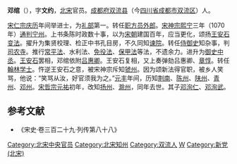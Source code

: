 '''邓绾'''（{{bd|1028年||1086年||catIdx=D}}），字'''文约'''，[[北宋|北宋]]官员。[[成都府|成都府]][[双流县|双流县]]（今[[四川省|四川省]][[成都市|成都市]][[双流区|双流区]]）人。

[[宋仁宗|宋仁宗]][[庆历|庆历]]年间举进士，为[[礼部|礼部]]第一。转任[[职方员外郎|职方员外郎]]。[[宋神宗|宋神宗]][[熙宁|熙宁]]三年（1070年）[[通判|通判]][[宁州|宁州]]。上书条陈时政数十事，以为[[宋朝|宋朝]]建国百年，应当更化，颂扬[[王安石变法|王安石变法]]。擢升为集贤校理、检正中书孔目房，不久同知[[谏院|谏院]]。转任[[侍御史|侍御史]]知杂事，判[[司农寺|司农寺]]。推行[[常平法|常平法]]、水利法、[[免役法|免役法]]、[[保甲法|保甲法]]等法，不遗余力。进升为[[御史中丞|御史中丞]]。[[王安石|王安石]]罢相，邓绾依附[[吕惠卿|吕惠卿]]。王安石复相，又上奏弹劾吕惠卿、[[章惇|章惇]]。转任[[翰林学士|翰林学士]]。忤逆王安石之意，被宋神宗斥知[[虢州|虢州]]。因为颂新法得官职，被乡人笑骂，他说：“笑骂从汝，好官须我为之。”[[元丰_(北宋)|元丰]]年间，历知[[荆南|荆南]]、[[陈州|陈州]]、[[陕州|陕州]]、[[青州|青州]]、[[邓州|邓州]]。[[宋哲宗|宋哲宗]][[元祐|元祐]]初年，改知[[扬州|扬州]]、[[滁州|滁州]]，同年去世。其子[[邓洵仁|邓洵仁]]、[[邓洵武|邓洵武]]。

==参考文献==
*《宋史·卷三百二十九·列传第八十八》
{{DEFAULTSORT:D}}
[[Category:北宋中央官员|Category:北宋中央官员]]
[[Category:北宋知州|Category:北宋知州]]
[[Category:双流人|Category:双流人]]
[[Category:邓姓|W]]
[[Category:新党_(北宋)|Category:新党 (北宋)]]